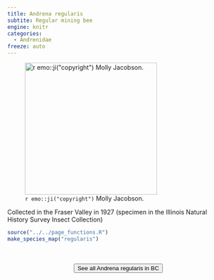 ```yaml
---
title: Andrena regularis
subtite: Regular mining bee
engine: knitr
categories:
  - Andrenidae
freeze: auto
---
```

![`r emo::ji("copyright")` Molly Jacobson.](https://inaturalist-open-data.s3.amazonaws.com/photos/171034039/medium.jpeg){height=300}

Collected in the Fraser Valley in 1927 (specimen in the Illinois Natural History Survey Insect Collection)



```r
source("../../page_functions.R")
make_species_map("regularis")
```
<br><br>
<center>


<a href="https://inaturalist.ca/observations?place_id=any&subview=map&taxon_id=198968"><button type="button" class="btn btn-secondary">See all Andrena regularis in BC <i class="fa-solid fa-arrow-up-right-from-square"></i> </button></a>
</center>
